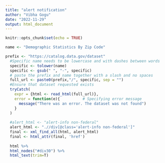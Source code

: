 ```yaml
---
title: "alert notification"
author: "Vibha Gogu"
date: "2022-11-29"
output: html_document
---
```


```r
knitr::opts_chunk$set(echo = TRUE)
```
```r
name <- "Demographic Statistics By Zip Code"
```

```r
prefix <- "https://catalog.data.gov/dataset"
  #Specific name needs to be lowercase and with dashes between words
  specific <- tolower(name)
  specific <- gsub(" ", "-", specific)
  # paste the prefix and name together with a slash and no spaces
  full_url <- paste0(prefix,"/", specific, sep = "")
  #Ensure that dataset requested exists
  tryCatch(
    expr = {html <- read_html(full_url)},
    error = function(e){          # Specifying error message
      message("There was an error. The dataset was not found")
    }
  )
  
  #alert_html <- "alert-info non-federal"
  alert_html <- ".//div[@class='alert-info non-federal']"
  final <- xml_find_all(html, alert_html)
  final <- html_attr(final, 'href')
  
  html %>% 
  html_nodes("#div30") %>% 
  html_text(trim=T)
  
 
```
